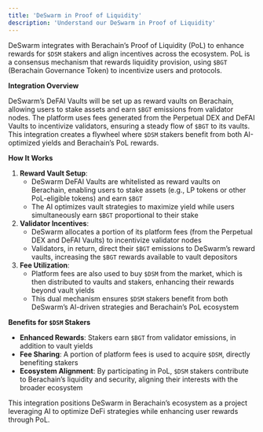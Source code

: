 ```yaml
---
title: 'DeSwarm in Proof of Liquidity'
description: 'Understand our DeSwarm in Proof of Liquidity'
---
```


DeSwarm integrates with Berachain’s Proof of Liquidity (PoL) to enhance rewards for `$DSM` stakers and align incentives across the ecosystem. PoL is a consensus mechanism that rewards liquidity provision, using `$BGT` (Berachain Governance Token) to incentivize users and protocols.

**Integration Overview**

DeSwarm’s DeFAI Vaults will be set up as reward vaults on Berachain, allowing users to stake assets and earn `$BGT` emissions from validator nodes. The platform uses fees generated from the Perpetual DEX and DeFAI Vaults to incentivize validators, ensuring a steady flow of `$BGT` to its vaults. This integration creates a flywheel where `$DSM` stakers benefit from both AI-optimized yields and Berachain’s PoL rewards.

**How It Works**

1. **Reward Vault Setup**:
    - DeSwarm DeFAI Vaults are whitelisted as reward vaults on Berachain, enabling users to stake assets (e.g., LP tokens or other PoL-eligible tokens) and earn `$BGT`
    - The AI optimizes vault strategies to maximize yield while users simultaneously earn `$BGT` proportional to their stake
2. **Validator Incentives**:
    - DeSwarm allocates a portion of its platform fees (from the Perpetual DEX and DeFAI Vaults) to incentivize validator nodes
    - Validators, in return, direct their `$BGT` emissions to DeSwarm’s reward vaults, increasing the `$BGT` rewards available to vault depositors
3. **Fee Utilization**:
    - Platform fees are also used to buy `$DSM` from the market, which is then distributed to vaults and stakers, enhancing their rewards beyond vault yields
    - This dual mechanism ensures `$DSM` stakers benefit from both DeSwarm’s AI-driven strategies and Berachain’s PoL ecosystem

**Benefits for `$DSM` Stakers**

- **Enhanced Rewards**: Stakers earn `$BGT` from validator emissions, in addition to vault yields
- **Fee Sharing**: A portion of platform fees is used to acquire `$DSM`, directly benefiting stakers
- **Ecosystem Alignment**: By participating in PoL, `$DSM` stakers contribute to Berachain’s liquidity and security, aligning their interests with the broader ecosystem

This integration positions DeSwarm in Berachain’s ecosystem as a project leveraging AI to optimize DeFi strategies while enhancing user rewards through PoL.
